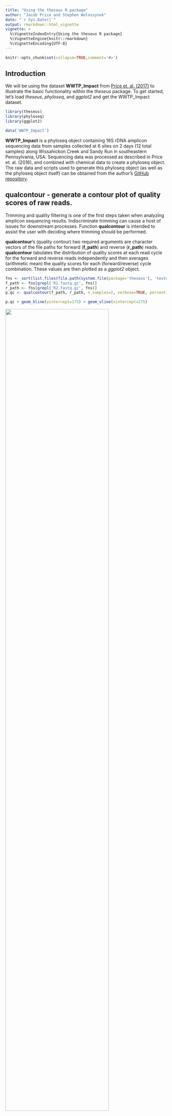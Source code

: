 ```yaml
---
title: "Using the theseus R package"
author: "Jacob Price and Stephen Woloszynek"
date: "`r Sys.Date()`"
output: rmarkdown::html_vignette
vignette: >
  %\VignetteIndexEntry{Using the theseus R package}
  %\VignetteEngine{knitr::rmarkdown}
  %\VignetteEncoding{UTF-8}
---
```


```r
knitr::opts_chunk$set(collapse=TRUE,comment='#>')
```
## Introduction  

We will be using the dataset **WWTP_Impact** from [Price et. al. (2017)](http://www.sciencedirect.com/science/article/pii/S0048969717325111) to illustrate the basic functionality within the *theseus* package. To get started, let's load *theseus*, *phyloseq*, and *ggplot2* and get the WWTP_Impact dataset.  

```r
library(theseus)
library(phyloseq)
library(ggplot2)

data('WWTP_Impact')
```

**WWTP_Impact** is a phyloseq object containing 16S rDNA amplicon sequencing data from samples collected at 6 sites on 2 days (12 total samples) along Wissahickon Creek and Sandy Run in southeastern Pennsylvania, USA. Sequencing data was processed as described in Price et. al. (2016), and combined with chemical data to create a phyloseq object. The raw data and scripts used to generate this phyloseq object (as well as the phyloseq object itself) can be obtained from the author's [GitHub repository](https://github.com/JacobRPrice/WWTP_Impact_on_Stream).  

## qualcontour - generate a contour plot of quality scores of raw reads.  

Trimming and quality filtering is one of the first steps taken when analyzing amplicon sequencing results. Indiscriminate trimming can cause a host of issues for downstream processes. Function **qualcontour** is intended to assist the user with deciding where trimming should be performed. 

**qualcontour**'s (quality contour) two required arguments are character vectors of the file paths for forward (**f_path**) and reverse (**r_path**) reads. **qualcontour** tabulates the distribution of quality scores at each read cycle for the forward and reverse reads independently and then averages (arithmetic mean) the quality scores for each (forward/reverse) cycle combination. These values are then plotted as a *ggplot2* object. 

```r
fns <- sort(list.files(file.path(system.file(package='theseus'), 'testdata'), full.names=TRUE))
f_path <- fns[grepl('R1.fastq.gz', fns)] 
r_path <- fns[grepl('R2.fastq.gz', fns)]
p.qc <- qualcontour(f_path, r_path, n_samples=2, verbose=TRUE, percentile=.25, nc=1)

p.qc + geom_hline(yintercept=175) + geom_vline(xintercept=275)
```

![](p.qc.png){width=80%}

Using this visualization, we can see that reverse read quality drops earlier, and more gradually when compared with the forward read quality. Selecting the appropriate trimming location can be tricky and there are multiple ways to approach the challenge. Two places (or rules) to start with are:  
* trimming where a severe/sudden drop in read quality occurs, such as at ~275 for the forward read  
* trimming where the quality scores drop below a certain (sometimes arbitrarily selected) value, such as ~175 in the reverse reads, where we estimate that read quality hit Q=30.  

## prev - prevalence filtering  

Low count taxa are often filtered from OTU tables to reduce possible error or noise. Examination of the raw (unfiltered) OTU table should be carried out to ensure that appropriate thresholds for prevalence (number of samples a taxa was observed in) and abundance (the total number of times a taxa was observed) are being selected. Function **prev** (prevalance) plots each taxa according to thier prevalance and abundance within the dataset. 

```r
p.prev <- prev(WWTP_Impact, taxon="Phylum", n_taxa=10)
p.prev
```

![](p.prev.png){width=80%}


## pstoveg_otu and pstoveg_sd: converting objects between *phyloseq* and *vegan*  

*vegan* provides some functionality that *phyloseq* does not, for example statistical tests for ordination objects. The functions **pstoveg_otu** and **pstoveg_sd** are short and simple helper functions to help the user move or convert phyloseq objects to vegan-compatible objects.  

*vegan* wants OTU tables to have taxa as columns and samples/sites as rows, while *phyloseq* can handle either orientation. *psotuveg_otu** will test to see if taxa are rows and carry out the transposition if required.   

```r
dim(otu_table(WWTP_Impact))
taxa_are_rows(WWTP_Impact)
otu <- pstoveg_otu(WWTP_Impact)
dim(otu)

data(GlobalPatterns, package='phyloseq')
dim(otu_table(GlobalPatterns))
taxa_are_rows(GlobalPatterns)
otu.gp <-pstoveg_otu(GlobalPatterns)
dim(otu.gp)
```

Extracting sample_data() from a phyloseq object is just as easy.  

```r
dim(sample_data(WWTP_Impact))
sampdat <- pstoveg_sd(WWTP_Impact)
dim(sampdat)

data(GlobalPatterns, package='phyloseq')
dim(sample_data(GlobalPatterns))
sampdat.gp <-pstoveg_sd(GlobalPatterns)
dim(sampdat.gp)
```

If *vegan* is used to carry out OTU transformations, users can easily pull the transformed data back into the phyloseq object. 

```r
wwtp <- WWTP_Impact  
otu.ra <- vegan::decostand(otu, method='total')
otu_table(wwtp) <- otu_table(otu.ra, taxa_are_rows = taxa_are_rows(WWTP_Impact))
```

The same can be said for any altered or added values of the sample data.  

```r
sampdat.altered <- sampdat
sampdat.altered$TotDisP_PercentMax <- vegan::decostand(sampdat$TotDisP, method='max')
sample_data(wwtp) <- as.data.frame(sampdat.altered)
```

## envtoverlay - Fitting environmental vectors and surfaces into ordination space  

The calculations for unconstrained ordination does not take environmental or sample metadata into account. The *vegan* functions **envfit** and **ordisurf** attempt to fit environmental descriptors into ordination space and display them as vectors and surfaces respectively. Gavin Simpson, one of vegan's authors, has a great [blog](http://www.fromthebottomoftheheap.net/2011/06/10/what-is-ordisurf-doing/) explaining how these functions work and are interpreted. Jari Oksanen has provided several vignettes on [vegan's homepage ](https://cran.r-project.org/web/packages/vegan/index.html) that also discuss the application of these functions. 

Function **envtoverlay** (environmental variable overlay) takes advantage of ggplot2 to make these plots (usually generated in base::plot) a little prettier and user friendly, particularly when the user would like to present the results as a faceted plot. 

```r
cv <- c('log_NO3N', 'log_PO4')
envtoverlay(WWTP_Impact, covariates=cv)
```
![](p.eo.png){width=80%}

## constord

Function **constord** (constrained ordination) carries out constrained ordination on a phyloseq object and plots the results. Constrained correspondence analysis ('CCA') and redundancy analysis ('RDA') are the two methods currently implemented within this function. 

```r
constord(PS=WWTP_Impact, formula=~ log_NO3N + log_PO4, method='RDA', facets=Position~Location, scaling=2)
```
![](p.co.png){width=80%}


There are several differences between **constord** and **phyloseq::plot_ordination**, and they each have their own strengths. The highlights of **constord** are:  
* constraining variables are included in the **constord** plot, a feature not currently present in phyloseq's approach, but still possible with some extra coding.  
* **constord** has an argument 'scaling' which allows the user to select whether species scaling (1) or site scaling (2) is used when returning the scores to be plotting. Currently, *phyloseq::plot_ordination* returns site scaling (2). The choice of scaling is important and should be selected depending upon whether the goal is to compare the arrangement of sites or species.  
* The aspect ratio of the ordination plots themselves are scaled according the ordination's eigenvalues to more accurately represent the distances between sites/samples, as described by [Callahan et. al. (2016)](https://f1000research.com/articles/5-1492/v2). This functionality is easily included in **phyloseq::plot_ordination**. 

Note:  
* The numbering approach is consistent with *vegan* (*theseus* and *phyloseq* rely on vegan::scores to get the scores themselves).  
* The options for this function and it's plot are evolving and we may include additional ordination methods and plotting features later on.  

## cohort_relabund - Cohort Relative Abundance Plots


```r
data('sigtab')
data('sigtab.2vs3')
cohort_relabund(
  PS=prune_samples(sample_data(WWTP_Impact)$site %in% c(1,2,3,4),WWTP_Impact), 
  comp1=sigtab,
  comp2=sigtab.2vs3,
  comp1lab=c('Decreased at Effluent',
             'No change at Effluent',
             'Increased at effluent'),
  comp2lab=c('Decreased btwn plants',
             'No change btwn plants',
             'Increased btwn plants')) +
  theme(axis.text.y = element_text(angle=90, vjust=0, hjust=0.5)) +
  theme(legend.text=element_text(size=5))
```

![](p.cra.png){width=80%}
